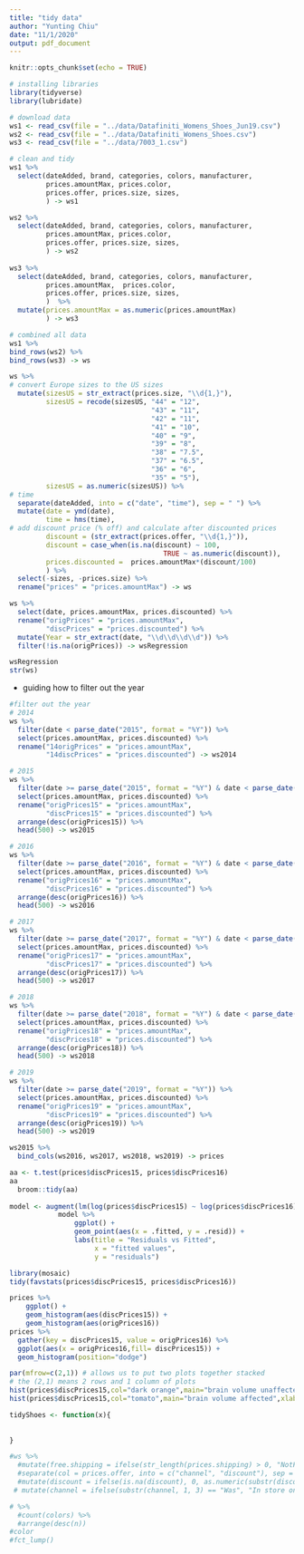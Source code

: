 ```yaml
---
title: "tidy data"
author: "Yunting Chiu"
date: "11/1/2020"
output: pdf_document
---
```


```r
knitr::opts_chunk$set(echo = TRUE)
```

```r
# installing libraries
library(tidyverse)
library(lubridate)

# download data
ws1 <- read_csv(file = "../data/Datafiniti_Womens_Shoes_Jun19.csv")
ws2 <- read_csv(file = "../data/Datafiniti_Womens_Shoes.csv")
ws3 <- read_csv(file = "../data/7003_1.csv")  

# clean and tidy
ws1 %>%
  select(dateAdded, brand, categories, colors, manufacturer,
         prices.amountMax, prices.color, 
         prices.offer, prices.size, sizes,
         ) -> ws1

ws2 %>%
  select(dateAdded, brand, categories, colors, manufacturer,
         prices.amountMax, prices.color, 
         prices.offer, prices.size, sizes,
         ) -> ws2
  
ws3 %>%
  select(dateAdded, brand, categories, colors, manufacturer,
         prices.amountMax,  prices.color, 
         prices.offer, prices.size, sizes,
         )  %>%
  mutate(prices.amountMax = as.numeric(prices.amountMax)
         ) -> ws3

# combined all data
ws1 %>%
bind_rows(ws2) %>%
bind_rows(ws3) -> ws

ws %>%
# convert Europe sizes to the US sizes
  mutate(sizesUS = str_extract(prices.size, "\\d{1,}"),
         sizesUS = recode(sizesUS, "44" = "12",
                                   "43" = "11",
                                   "42" = "11",
                                   "41" = "10", 
                                   "40" = "9",
                                   "39" = "8",
                                   "38" = "7.5",
                                   "37" = "6.5",
                                   "36" = "6",
                                   "35" = "5"),
         sizesUS = as.numeric(sizesUS)) %>%
# time 
  separate(dateAdded, into = c("date", "time"), sep = " ") %>%
  mutate(date = ymd(date),
         time = hms(time),
# add discount price (% off) and calculate after discounted prices
         discount = (str_extract(prices.offer, "\\d{1,}")),
         discount = case_when(is.na(discount) ~ 100,
                                      TRUE ~ as.numeric(discount)),
         prices.discounted =  prices.amountMax*(discount/100)
         ) %>%
  select(-sizes, -prices.size) %>%
  rename("prices" = "prices.amountMax") -> ws

ws %>%
  select(date, prices.amountMax, prices.discounted) %>%
  rename("origPrices" = "prices.amountMax",
         "discPrices" = "prices.discounted") %>%
  mutate(Year = str_extract(date, "\\d\\d\\d\\d")) %>%
  filter(!is.na(origPrices)) -> wsRegression

wsRegression 
str(ws)
```
- guiding how to filter out the year
```r
#filter out the year
# 2014
ws %>%
  filter(date < parse_date("2015", format = "%Y")) %>%
  select(prices.amountMax, prices.discounted) %>%
  rename("14origPrices" = "prices.amountMax",
         "14discPrices" = "prices.discounted") -> ws2014

# 2015
ws %>%
  filter(date >= parse_date("2015", format = "%Y") & date < parse_date("2016", format = "%Y")) %>%
  select(prices.amountMax, prices.discounted) %>%
  rename("origPrices15" = "prices.amountMax",
         "discPrices15" = "prices.discounted") %>%
  arrange(desc(origPrices15)) %>%
  head(500) -> ws2015

# 2016
ws %>%
  filter(date >= parse_date("2016", format = "%Y") & date < parse_date("2017", format = "%Y")) %>%
  select(prices.amountMax, prices.discounted) %>%
  rename("origPrices16" = "prices.amountMax",
         "discPrices16" = "prices.discounted") %>%
  arrange(desc(origPrices16)) %>%
  head(500) -> ws2016

# 2017
ws %>%
  filter(date >= parse_date("2017", format = "%Y") & date < parse_date("2018", format = "%Y")) %>%
  select(prices.amountMax, prices.discounted) %>%
  rename("origPrices17" = "prices.amountMax",
         "discPrices17" = "prices.discounted") %>%
  arrange(desc(origPrices17)) %>%
  head(500) -> ws2017

# 2018
ws %>%
  filter(date >= parse_date("2018", format = "%Y") & date < parse_date("2019", format = "%Y")) %>%
  select(prices.amountMax, prices.discounted) %>%
  rename("origPrices18" = "prices.amountMax",
         "discPrices18" = "prices.discounted") %>%
  arrange(desc(origPrices18)) %>%
  head(500) -> ws2018

# 2019
ws %>%
  filter(date >= parse_date("2019", format = "%Y")) %>%
  select(prices.amountMax, prices.discounted) %>%
  rename("origPrices19" = "prices.amountMax",
         "discPrices19" = "prices.discounted") %>%
  arrange(desc(origPrices19)) %>%
  head(500) -> ws2019

ws2015 %>%
  bind_cols(ws2016, ws2017, ws2018, ws2019) -> prices


```

```r
aa <- t.test(prices$discPrices15, prices$discPrices16)
aa
  broom::tidy(aa) 
  
model <- augment(lm(log(prices$discPrices15) ~ log(prices$discPrices16)))
            model %>%
                ggplot() + 
                geom_point(aes(x = .fitted, y = .resid)) +
                labs(title = "Residuals vs Fitted",
                     x = "fitted values",
                     y = "residuals")
```

```r
library(mosaic)
tidy(favstats(prices$discPrices15, prices$discPrices16))
```

```r
prices %>%
    ggplot() +
    geom_histogram(aes(discPrices15)) +
    geom_histogram(aes(origPrices16)) 
prices %>%
  gather(key = discPrices15, value = origPrices16) %>% 
  ggplot(aes(x = origPrices16,fill= discPrices15)) + 
  geom_histogram(position="dodge")

par(mfrow=c(2,1)) # allows us to put two plots together stacked 
# the (2,1) means 2 rows and 1 column of plots
hist(prices$discPrices15,col="dark orange",main="brain volume unaffected",xlab='brain volume')
hist(prices$discPrices15,col="tomato",main="brain volume affected",xlab='brain volume')

```

```r
tidyShoes <- function(x){
  
  
}
```

```r
#ws %>%
  #mutate(free.shipping = ifelse(str_length(prices.shipping) > 0, "NotFree", "Free"))%>%
  #separate(col = prices.offer, into = c("channel", "discount"), sep = ":")%>%
  #mutate(discount = ifelse(is.na(discount), 0, as.numeric(substr(discount, 1, #str_length(discount)-5))/100)) %>%
 # mutate(channel = ifelse(substr(channel, 1, 3) == "Was", "In store only", channel)) -> ws

# %>%
  #count(colors) %>%
  #arrange(desc(n))
#color 
#fct_lump()
```


